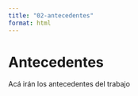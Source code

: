 ```yaml
---
title: "02-antecedentes"
format: html
---
```


# Antecedentes

Acá irán los antecedentes del trabajo
